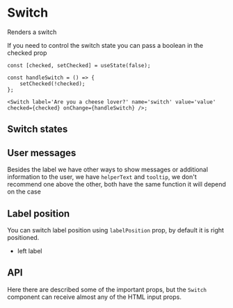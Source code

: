 

<Meta of={SwitchStories} />

# Switch

Renders a switch

<Canvas of={SwitchStories.Primary} />

If you need to control the switch state you can pass a boolean in the checked prop

```tsx
const [checked, setChecked] = useState(false);

const handleSwitch = () => {
    setChecked(!checked);
};

<Switch label='Are you a cheese lover?' name='switch' value='value' checked={checked} onChange={handleSwitch} />;
```

## Switch states

<Canvas of={SwitchStories.Disabled} />
<Canvas of={SwitchStories.CheckedDisabled} />
<Canvas of={SwitchStories.Error} />

## User messages

Besides the label we have other ways to show messages or additional information to the user, we have `helperText` and `tooltip`, we don't recommend one above the other, both have the same function it will depend on the case

<Canvas of={SwitchStories.Info} />

## Label position

You can switch label position using `labelPosition` prop, by default it is right positioned.

-   left label
    <Canvas of={SwitchStories.LeftLabel} />

## API

Here there are described some of the important props, but the `Switch` component can receive almost any of the HTML input props.

<ArgTypes of={SwitchStories} />
